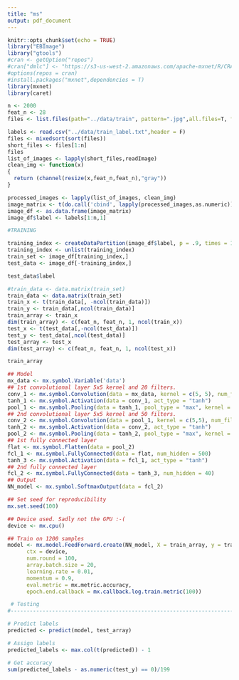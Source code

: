 ```yaml
---
title: "ms"
output: pdf_document
---
```


```r
knitr::opts_chunk$set(echo = TRUE)
library("EBImage")
library("gtools")
#cran <- getOption("repos")
#cran["dmlc"] <- "https://s3-us-west-2.amazonaws.com/apache-mxnet/R/CRAN/"
#options(repos = cran)
#install.packages("mxnet",dependencies = T)
library(mxnet)
library(caret)

```

```r

n <- 2000
feat_n <- 28
files <- list.files(path="../data/train", pattern=".jpg",all.files=T, full.names=T, no.. = F)

labels <- read.csv("../data/train_label.txt",header = F)
files <- mixedsort(sort(files))
short_files <- files[1:n]
files
list_of_images <- lapply(short_files,readImage)
clean_img <- function(x)
{
  return (channel(resize(x,feat_n,feat_n),"gray"))
}

processed_images <- lapply(list_of_images, clean_img)
image_matrix <- t(do.call('cbind', lapply(processed_images,as.numeric)))
image_df <- as.data.frame(image_matrix)
image_df$label <- labels[1:n,1]     

#TRAINING

training_index <- createDataPartition(image_df$label, p = .9, times = 1)
training_index <- unlist(training_index)
train_set <- image_df[training_index,]
test_data <- image_df[-training_index,]

test_data$label

#train_data <- data.matrix(train_set)
train_data <- data.matrix(train_set)
train_x <- t(train_data[, -ncol(train_data)])
train_y <- train_data[,ncol(train_data)]
train_array <- train_x
dim(train_array) <- c(feat_n, feat_n, 1, ncol(train_x))
test_x <- t(test_data[,-ncol(test_data)])
test_y <- test_data[,ncol(test_data)]
test_array <- test_x
dim(test_array) <- c(feat_n, feat_n, 1, ncol(test_x))

train_array

```

```r
## Model
mx_data <- mx.symbol.Variable('data')
## 1st convolutional layer 5x5 kernel and 20 filters.
conv_1 <- mx.symbol.Convolution(data = mx_data, kernel = c(5, 5), num_filter = 20)
tanh_1 <- mx.symbol.Activation(data = conv_1, act_type = "tanh")
pool_1 <- mx.symbol.Pooling(data = tanh_1, pool_type = "max", kernel = c(2, 2), stride = c(2,2 ))
## 2nd convolutional layer 5x5 kernel and 50 filters.
conv_2 <- mx.symbol.Convolution(data = pool_1, kernel = c(5,5), num_filter = 50)
tanh_2 <- mx.symbol.Activation(data = conv_2, act_type = "tanh")
pool_2 <- mx.symbol.Pooling(data = tanh_2, pool_type = "max", kernel = c(2, 2), stride = c(2, 2))
## 1st fully connected layer
flat <- mx.symbol.Flatten(data = pool_2)
fcl_1 <- mx.symbol.FullyConnected(data = flat, num_hidden = 500)
tanh_3 <- mx.symbol.Activation(data = fcl_1, act_type = "tanh")
## 2nd fully connected layer
fcl_2 <- mx.symbol.FullyConnected(data = tanh_3, num_hidden = 40)
## Output
NN_model <- mx.symbol.SoftmaxOutput(data = fcl_2)

## Set seed for reproducibility
mx.set.seed(100)

## Device used. Sadly not the GPU :-(
device <- mx.cpu()

## Train on 1200 samples
model <- mx.model.FeedForward.create(NN_model, X = train_array, y = train_y,
      ctx = device,
      num.round = 100,
      array.batch.size = 20,
      learning.rate = 0.01,
      momentum = 0.9,
      eval.metric = mx.metric.accuracy,
      epoch.end.callback = mx.callback.log.train.metric(100))

 # Testing
#-------------------------------------------------------------------------------

# Predict labels
predicted <- predict(model, test_array)

# Assign labels
predicted_labels <- max.col(t(predicted)) - 1

# Get accuracy
sum(predicted_labels - as.numeric(test_y) == 0)/199

```